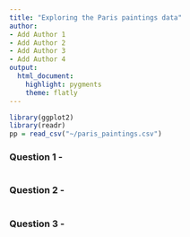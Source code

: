 ```yaml
---
title: "Exploring the Paris paintings data"
author:
- Add Author 1
- Add Author 2
- Add Author 3
- Add Author 4
output: 
  html_document: 
    highlight: pygments
    theme: flatly
---
```


```r
library(ggplot2)
library(readr)
pp = read_csv("~/paris_paintings.csv")
```


### Question 1 - 

<!-- Include your write-up and any relevant code -->

```r

```


### Question 2 - 

<!-- Include your write-up and any relevant code -->

```r

```


### Question 3 - 

<!-- Include your write-up and any relevant code -->

```r

```
